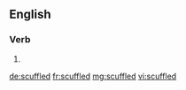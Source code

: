 ==English==

===Verb===
{{head|en}}

# {{en-past of|scuffle}}

[[de:scuffled]]
[[fr:scuffled]]
[[mg:scuffled]]
[[vi:scuffled]]